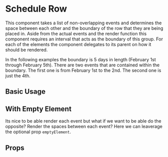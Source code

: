
# Schedule Row 

This component takes a list of non-overlapping events and determines the space between each other
and the boundary of the row that they are being placed in. Aside from the actual events and the
render function this component requires an interval that acts as the boundary of this group. 
For each of the elements the component delegates to its parent on how it should be rendered. 

In the following examples the boundary is 5 days in length (February 1st through February 5th). 
There are two events that are contained within the boundary. The first one is from February 1st to the 2nd. 
The second one is just the 4th. 

## Basic Usage

<Preview>
  <Story id="core-components-schedule-row--basic-usage" />
</Preview>

## With Empty Element 

Its nice to be able render each event but what if we want to be able do the opposite? Render the spaces between
each event? Here we can leaverage the optional prop `emptyElement`.

<Preview>
  <Story id="core-components-schedule-row--with-empty-element" />
</Preview>

## Props

<Props />
